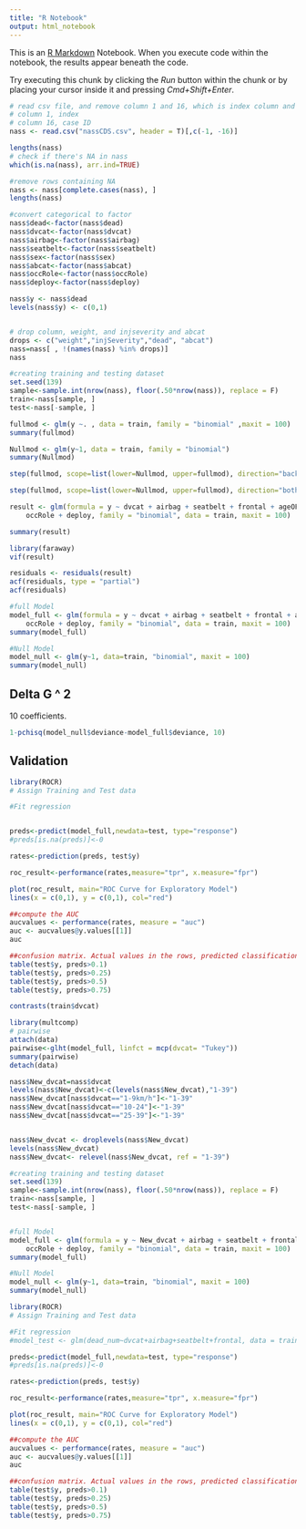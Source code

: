 ```yaml
---
title: "R Notebook"
output: html_notebook
---
```


This is an [R Markdown](http://rmarkdown.rstudio.com) Notebook. When you execute code within the notebook, the results appear beneath the code. 

Try executing this chunk by clicking the *Run* button within the chunk or by placing your cursor inside it and pressing *Cmd+Shift+Enter*. 

```r
# read csv file, and remove column 1 and 16, which is index column and ID
# column 1, index
# column 16, case ID
nass <- read.csv("nassCDS.csv", header = T)[,c(-1, -16)]

lengths(nass)
# check if there's NA in nass
which(is.na(nass), arr.ind=TRUE)


```


```r
#remove rows containing NA
nass <- nass[complete.cases(nass), ]
lengths(nass)
```

```r
#convert categorical to factor
nass$dead<-factor(nass$dead) 
nass$dvcat<-factor(nass$dvcat)
nass$airbag<-factor(nass$airbag)
nass$seatbelt<-factor(nass$seatbelt)
nass$sex<-factor(nass$sex)
nass$abcat<-factor(nass$abcat)
nass$occRole<-factor(nass$occRole)
nass$deploy<-factor(nass$deploy)

nass$y <- nass$dead
levels(nass$y) <- c(0,1)


# drop column, weight, and injseverity and abcat
drops <- c("weight","injSeverity","dead", "abcat")
nass=nass[ , !(names(nass) %in% drops)]
nass

```
```r
#creating training and testing dataset
set.seed(139)
sample<-sample.int(nrow(nass), floor(.50*nrow(nass)), replace = F)
train<-nass[sample, ]
test<-nass[-sample, ]
```





```r
fullmod <- glm(y ~. , data = train, family = "binomial" ,maxit = 100)
summary(fullmod)
```
```r
Nullmod <- glm(y~1, data = train, family = "binomial")
summary(Nullmod)
```
```r
step(fullmod, scope=list(lower=Nullmod, upper=fullmod), direction="backward")
```

```r
step(fullmod, scope=list(lower=Nullmod, upper=fullmod), direction="both")
```
```r
result <- glm(formula = y ~ dvcat + airbag + seatbelt + frontal + ageOFocc + 
    occRole + deploy, family = "binomial", data = train, maxit = 100)

summary(result)
```
```r
library(faraway)
vif(result)
```

```r
residuals <- residuals(result)
acf(residuals, type = "partial")
acf(residuals)
```
```r
#full Model
model_full <- glm(formula = y ~ dvcat + airbag + seatbelt + frontal + ageOFocc + 
    occRole + deploy, family = "binomial", data = train, maxit = 100)
summary(model_full)

#Null Model
model_null <- glm(y~1, data=train, "binomial", maxit = 100)
summary(model_null)
```
## Delta G ^ 2
10 coefficients. 
```r
1-pchisq(model_null$deviance-model_full$deviance, 10)

```
## Validation

```r
library(ROCR)
# Assign Training and Test data

#Fit regression


preds<-predict(model_full,newdata=test, type="response")
#preds[is.na(preds)]<-0

rates<-prediction(preds, test$y)

roc_result<-performance(rates,measure="tpr", x.measure="fpr")

plot(roc_result, main="ROC Curve for Exploratory Model")
lines(x = c(0,1), y = c(0,1), col="red")

```
```r
##compute the AUC
aucvalues <- performance(rates, measure = "auc")
auc <- aucvalues@y.values[[1]]
auc

##confusion matrix. Actual values in the rows, predicted classification in cols
table(test$y, preds>0.1)
table(test$y, preds>0.25)
table(test$y, preds>0.5)
table(test$y, preds>0.75)

```

```r
contrasts(train$dvcat)
```
```r
library(multcomp)
# pairwise
attach(data)
pairwise<-glht(model_full, linfct = mcp(dvcat= "Tukey"))
summary(pairwise)
detach(data)
```
```r
nass$New_dvcat=nass$dvcat
levels(nass$New_dvcat)<-c(levels(nass$New_dvcat),"1-39")
nass$New_dvcat[nass$dvcat=="1-9km/h"]<-"1-39"
nass$New_dvcat[nass$dvcat=="10-24"]<-"1-39"
nass$New_dvcat[nass$dvcat=="25-39"]<-"1-39"


nass$New_dvcat <- droplevels(nass$New_dvcat)
levels(nass$New_dvcat)
nass$New_dvcat<- relevel(nass$New_dvcat, ref = "1-39")
```

```r
#creating training and testing dataset
set.seed(139)
sample<-sample.int(nrow(nass), floor(.50*nrow(nass)), replace = F)
train<-nass[sample, ]
test<-nass[-sample, ]


#full Model
model_full <- glm(formula = y ~ New_dvcat + airbag + seatbelt + frontal + ageOFocc + 
    occRole + deploy, family = "binomial", data = train, maxit = 100)
summary(model_full)

#Null Model
model_null <- glm(y~1, data=train, "binomial", maxit = 100)
summary(model_null)

library(ROCR)
# Assign Training and Test data

#Fit regression
#model_test <- glm(dead_num~dvcat+airbag+seatbelt+frontal, data = train, family = "binomial")

preds<-predict(model_full,newdata=test, type="response")
#preds[is.na(preds)]<-0

rates<-prediction(preds, test$y)

roc_result<-performance(rates,measure="tpr", x.measure="fpr")

plot(roc_result, main="ROC Curve for Exploratory Model")
lines(x = c(0,1), y = c(0,1), col="red")

##compute the AUC
aucvalues <- performance(rates, measure = "auc")
auc <- aucvalues@y.values[[1]]
auc

##confusion matrix. Actual values in the rows, predicted classification in cols
table(test$y, preds>0.1)
table(test$y, preds>0.25)
table(test$y, preds>0.5)
table(test$y, preds>0.75)
```
































